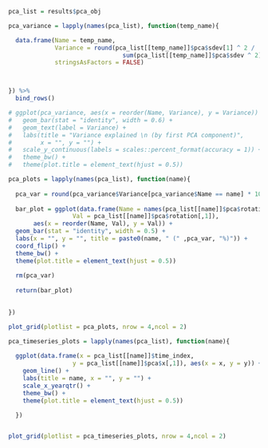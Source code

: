 
```r

pca_list = results$pca_obj

```


```r

pca_variance = lapply(names(pca_list), function(temp_name){

  data.frame(Name = temp_name,
             Variance = round(pca_list[[temp_name]]$pca$sdev[1] ^ 2 /
                                sum(pca_list[[temp_name]]$pca$sdev ^ 2),3),
             stringsAsFactors = FALSE)



}) %>%
  bind_rows()

# ggplot(pca_variance, aes(x = reorder(Name, Variance), y = Variance)) + 
#   geom_bar(stat = "identity", width = 0.6) + 
#   geom_text(label = Variance) + 
#   labs(title = "Variance explained \n (by first PCA component)",
#        x = "", y = "") + 
#   scale_y_continuous(labels = scales::percent_format(accuracy = 1)) + 
#   theme_bw() + 
#   theme(plot.title = element_text(hjust = 0.5))

```


```r

pca_plots = lapply(names(pca_list), function(name){
  
  pca_var = round(pca_variance$Variance[pca_variance$Name == name] * 100,0)
  
  bar_plot = ggplot(data.frame(Name = names(pca_list[[name]]$pca$rotation[,1]),
                  Val = pca_list[[name]]$pca$rotation[,1]),
       aes(x = reorder(Name, Val), y = Val)) +
  geom_bar(stat = "identity", width = 0.5) +
  labs(x = "", y = "", title = paste0(name, " (" ,pca_var, "%)")) +
  coord_flip() +
  theme_bw() +
  theme(plot.title = element_text(hjust = 0.5))
  
  rm(pca_var)
  
  return(bar_plot)
  

})

plot_grid(plotlist = pca_plots, nrow = 4,ncol = 2)

```


```r


pca_timeseries_plots = lapply(names(pca_list), function(name){
  
  ggplot(data.frame(x = pca_list[[name]]$time_index,
                  y = pca_list[[name]]$pca$x[,1]), aes(x = x, y = y)) + 
    geom_line() + 
    labs(title = name, x = "", y = "") + 
    scale_x_yearqtr() + 
    theme_bw() + 
    theme(plot.title = element_text(hjust = 0.5))

  })


plot_grid(plotlist = pca_timeseries_plots, nrow = 4,ncol = 2)

```

